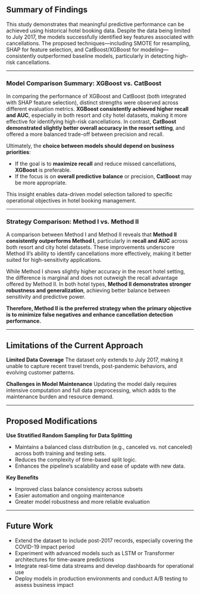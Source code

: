 <!-- Chap 6. -->

<!-- Conclusion and Future Directions -->

## Summary of Findings

This study demonstrates that meaningful predictive performance can be achieved using historical hotel booking data. Despite the data being limited to July 2017, the models successfully identified key features associated with cancellations. The proposed techniques—including SMOTE for resampling, SHAP for feature selection, and CatBoost/XGBoost for modeling—consistently outperformed baseline models, particularly in detecting high-risk cancellations.

---

### Model Comparison Summary: XGBoost vs. CatBoost

In comparing the performance of XGBoost and CatBoost (both integrated with SHAP feature selection), distinct strengths were observed across different evaluation metrics. **XGBoost consistently achieved higher recall and AUC**, especially in both resort and city hotel datasets, making it more effective for identifying high-risk cancellations. In contrast, **CatBoost demonstrated slightly better overall accuracy in the resort setting**, and offered a more balanced trade-off between precision and recall.

Ultimately, the **choice between models should depend on business priorities**:

* If the goal is to **maximize recall** and reduce missed cancellations, **XGBoost** is preferable.
* If the focus is on **overall predictive balance** or precision, **CatBoost** may be more appropriate.

This insight enables data-driven model selection tailored to specific operational objectives in hotel booking management.

---

### Strategy Comparison: Method I vs. Method II

A comparison between Method I and Method II reveals that **Method II consistently outperforms Method I**, particularly in **recall and AUC** across both resort and city hotel datasets. These improvements underscore Method II’s ability to identify cancellations more effectively, making it better suited for high-sensitivity applications.

While Method I shows slightly higher accuracy in the resort hotel setting, the difference is marginal and does not outweigh the recall advantage offered by Method II. In both hotel types, **Method II demonstrates stronger robustness and generalization**, achieving better balance between sensitivity and predictive power.

**Therefore, Method II is the preferred strategy when the primary objective is to minimize false negatives and enhance cancellation detection performance.**

---

## Limitations of the Current Approach

**Limited Data Coverage**
The dataset only extends to July 2017, making it unable to capture recent travel trends, post-pandemic behaviors, and evolving customer patterns.

**Challenges in Model Maintenance**
Updating the model daily requires intensive computation and full data preprocessing, which adds to the maintenance burden and resource demand.

---

## Proposed Modifications

**Use Stratified Random Sampling for Data Splitting**

* Maintains a balanced class distribution (e.g., canceled vs. not canceled) across both training and testing sets.
* Reduces the complexity of time-based split logic.
* Enhances the pipeline’s scalability and ease of update with new data.

**Key Benefits**

* Improved class balance consistency across subsets
* Easier automation and ongoing maintenance
* Greater model robustness and more reliable evaluation

---

## Future Work

* Extend the dataset to include post-2017 records, especially covering the COVID-19 impact period
* Experiment with advanced models such as LSTM or Transformer architectures for time-aware predictions
* Integrate real-time data streams and develop dashboards for operational use
* Deploy models in production environments and conduct A/B testing to assess business impact
